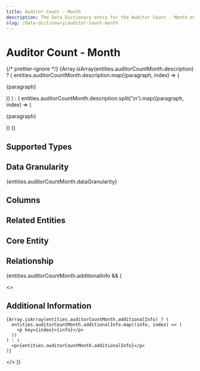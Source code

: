 ```yaml
---
title: Auditor Count - Month
description: The Data Dictionary entry for the Auditor Count - Month entity
slug: /data-dictionary/auditor-count-month
---
```



# Auditor Count - Month

{/* prettier-ignore */}
{Array.isArray(entities.auditorCountMonth.description) ? (
  entities.auditorCountMonth.description.map((paragraph, index) => (
    <p key={index}>{paragraph}</p>
))
) : (
entities.auditorCountMonth.description.split('\n').map((paragraph, index) => (

<p key={index}>{paragraph}</p>
)) )}

## Supported Types

<SupportedTypesTable
  supportedTypes={entities.auditorCountMonth.supportedTypes}
/>

## Data Granularity

{entities.auditorCountMonth.dataGranularity}

## Columns

<ColumnsTable columns={entities.auditorCountMonth.columns} />

## Related Entities

<RelatedEntitiesList
  relatedEntities={entities.auditorCountMonth.relatedEntities}
/>

## Core Entity

<CoreEntityTable coreEntities={entities.auditorCountMonth.coreEntity} />

## Relationship

<RelationshipTable
  relationship={entities.auditorCountMonth.relationship}
  simple={true}
/>

{entities.auditorCountMonth.additionalInfo && (

  <>
    <h2>Additional Information</h2>

    {Array.isArray(entities.auditorCountMonth.additionalInfo) ? (
      entities.auditorCountMonth.additionalInfo.map((info, index) => (
        <p key={index}>{info}</p>
      ))
    ) : (
      <p>{entities.auditorCountMonth.additionalInfo}</p>
    )}

  </>
)}

